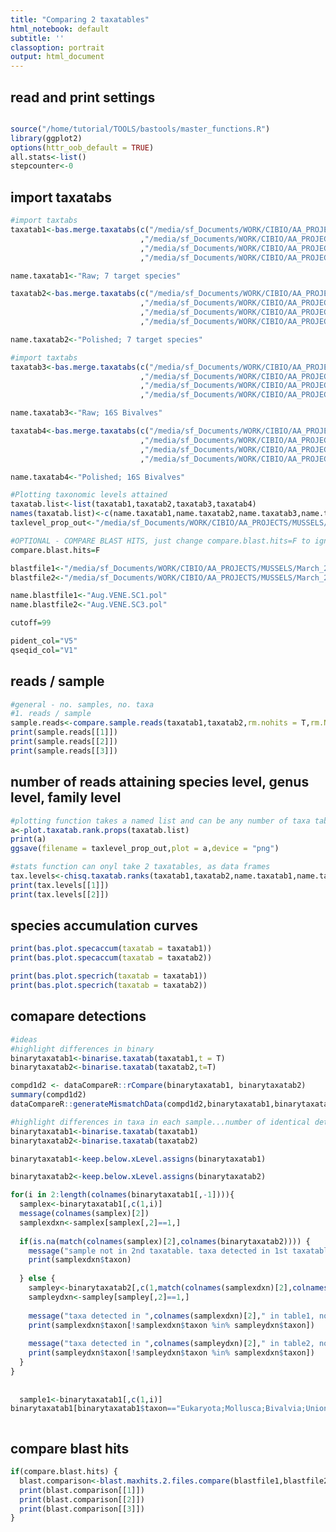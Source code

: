 ```yaml
---
title: "Comparing 2 taxatables"
html_notebook: default
subtitle: ''
classoption: portrait
output: html_document
---
```


## read and print settings
```r

```


```r
source("/home/tutorial/TOOLS/bastools/master_functions.R")
library(ggplot2)
options(httr_oob_default = TRUE)
all.stats<-list()
stepcounter<-0
```

## import taxatabs
```r
#import taxtabs
taxatab1<-bas.merge.taxatabs(c("/media/sf_Documents/WORK/CIBIO/AA_PROJECTS/MUSSELS/March_2020/2019_August_002.UNIO.lenFilt.trimmed.ids.SC3.taxatab.txt"
                             ,"/media/sf_Documents/WORK/CIBIO/AA_PROJECTS/MUSSELS/March_2020/2019_August_002.VENE.lenFilt.trimmed.ids.SC3.taxatab.txt"
                             ,"/media/sf_Documents/WORK/CIBIO/AA_PROJECTS/MUSSELS/March_2020/2019_September_001.UNIO.lenFilt.trimmed.ids.SC3.taxatab.txt"
                             ,"/media/sf_Documents/WORK/CIBIO/AA_PROJECTS/MUSSELS/March_2020/2019_September_001.VENE.lenFilt.trimmed.ids.SC3.taxatab.txt"))

name.taxatab1<-"Raw; 7 target species"

taxatab2<-bas.merge.taxatabs(c("/media/sf_Documents/WORK/CIBIO/AA_PROJECTS/MUSSELS/March_2020/2019_August_002.UNIO.lenFilt.trimmed.ids.SC3.pol.taxatab.txt"
                             ,"/media/sf_Documents/WORK/CIBIO/AA_PROJECTS/MUSSELS/March_2020/2019_August_002.VENE.lenFilt.trimmed.ids.SC3.pol.taxatab.txt"
                             ,"/media/sf_Documents/WORK/CIBIO/AA_PROJECTS/MUSSELS/March_2020/2019_September_001.UNIO.lenFilt.trimmed.ids.SC3.pol.taxatab.txt"
                             ,"/media/sf_Documents/WORK/CIBIO/AA_PROJECTS/MUSSELS/March_2020/2019_September_001.VENE.lenFilt.trimmed.ids.SC3.pol.taxatab.txt"))

name.taxatab2<-"Polished; 7 target species"

#import taxtabs
taxatab3<-bas.merge.taxatabs(c("/media/sf_Documents/WORK/CIBIO/AA_PROJECTS/MUSSELS/March_2020/2019_August_002.UNIO.lenFilt.trimmed.ids.SC1.taxatab.txt"
                             ,"/media/sf_Documents/WORK/CIBIO/AA_PROJECTS/MUSSELS/March_2020/2019_August_002.VENE.lenFilt.trimmed.ids.SC1.taxatab.txt"
                             ,"/media/sf_Documents/WORK/CIBIO/AA_PROJECTS/MUSSELS/March_2020/2019_September_001.UNIO.lenFilt.trimmed.ids.SC1.taxatab.txt"
                             ,"/media/sf_Documents/WORK/CIBIO/AA_PROJECTS/MUSSELS/March_2020/2019_September_001.VENE.lenFilt.trimmed.ids.SC1.taxatab.txt"))

name.taxatab3<-"Raw; 16S Bivalves"

taxatab4<-bas.merge.taxatabs(c("/media/sf_Documents/WORK/CIBIO/AA_PROJECTS/MUSSELS/March_2020/2019_August_002.UNIO.lenFilt.trimmed.ids.SC1.pol.taxatab.txt"
                             ,"/media/sf_Documents/WORK/CIBIO/AA_PROJECTS/MUSSELS/March_2020/2019_August_002.VENE.lenFilt.trimmed.ids.SC1.pol.taxatab.txt"
                             ,"/media/sf_Documents/WORK/CIBIO/AA_PROJECTS/MUSSELS/March_2020/2019_September_001.UNIO.lenFilt.trimmed.ids.SC1.pol.taxatab.txt"
                             ,"/media/sf_Documents/WORK/CIBIO/AA_PROJECTS/MUSSELS/March_2020/2019_September_001.VENE.lenFilt.trimmed.ids.SC1.pol.taxatab.txt"))

name.taxatab4<-"Polished; 16S Bivalves"

#Plotting taxonomic levels attained
taxatab.list<-list(taxatab1,taxatab2,taxatab3,taxatab4)
names(taxatab.list)<-c(name.taxatab1,name.taxatab2,name.taxatab3,name.taxatab4)
taxlevel_prop_out<-"/media/sf_Documents/WORK/CIBIO/AA_PROJECTS/MUSSELS/March_2020/prop_levels.png"

#OPTIONAL - COMPARE BLAST HITS, just change compare.blast.hits=F to ignore
compare.blast.hits=F

blastfile1<-"/media/sf_Documents/WORK/CIBIO/AA_PROJECTS/MUSSELS/March_2020/2019_August_002.VENE.lenFilt.trimmed.ids.SC1.pol.blast.txt"
blastfile2<-"/media/sf_Documents/WORK/CIBIO/AA_PROJECTS/MUSSELS/March_2020/2019_August_002.VENE.lenFilt.trimmed.ids.SC3.pol.blast.txt"

name.blastfile1<-"Aug.VENE.SC1.pol"
name.blastfile2<-"Aug.VENE.SC3.pol"

cutoff=99

pident_col="V5"
qseqid_col="V1"

```

## reads / sample
```r
#general - no. samples, no. taxa
#1. reads / sample
sample.reads<-compare.sample.reads(taxatab1,taxatab2,rm.nohits = T,rm.NAs = T)
print(sample.reads[[1]])
print(sample.reads[[2]])
print(sample.reads[[3]])

```

## number of reads attaining species level, genus level, family level
```r
#plotting function takes a named list and can be any number of taxa tables
a<-plot.taxatab.rank.props(taxatab.list)
print(a)
ggsave(filename = taxlevel_prop_out,plot = a,device = "png")

#stats function can onyl take 2 taxatables, as data frames 
tax.levels<-chisq.taxatab.ranks(taxatab1,taxatab2,name.taxatab1,name.taxatab2)
print(tax.levels[[1]])
print(tax.levels[[2]])
```

## species accumulation curves 
```r
print(bas.plot.specaccum(taxatab = taxatab1))
print(bas.plot.specaccum(taxatab = taxatab2))

print(bas.plot.specrich(taxatab = taxatab1))
print(bas.plot.specrich(taxatab = taxatab2))
```

## comapare detections
```r
#ideas
#highlight differences in binary
binarytaxatab1<-binarise.taxatab(taxatab1,t = T)
binarytaxatab2<-binarise.taxatab(taxatab2,t=T)

compd1d2 <- dataCompareR::rCompare(binarytaxatab1, binarytaxatab2)
summary(compd1d2)
dataCompareR::generateMismatchData(compd1d2,binarytaxatab1,binarytaxatab2)

#highlight differences in taxa in each sample...number of identical detections...number of non-identical detections
binarytaxatab1<-binarise.taxatab(taxatab1)
binarytaxatab2<-binarise.taxatab(taxatab2)

binarytaxatab1<-keep.below.xLevel.assigns(binarytaxatab1)

binarytaxatab2<-keep.below.xLevel.assigns(binarytaxatab2)

for(i in 2:length(colnames(binarytaxatab1[,-1]))){
  samplex<-binarytaxatab1[,c(1,i)]
  message(colnames(samplex)[2])
  samplexdxn<-samplex[samplex[,2]==1,]
  
  if(is.na(match(colnames(samplex)[2],colnames(binarytaxatab2)))) {
    message("sample not in 2nd taxatable. taxa detected in 1st taxatable")
    print(samplexdxn$taxon)
    
  } else {
    sampley<-binarytaxatab2[,c(1,match(colnames(samplexdxn)[2],colnames(binarytaxatab2)))]
    sampleydxn<-sampley[sampley[,2]==1,]
    
    message("taxa detected in ",colnames(samplexdxn)[2]," in table1, not in table 2:")
    print(samplexdxn$taxon[!samplexdxn$taxon %in% sampleydxn$taxon])
    
    message("taxa detected in ",colnames(sampleydxn)[2]," in table2, not in table 1:")
    print(sampleydxn$taxon[!sampleydxn$taxon %in% samplexdxn$taxon])
  }
}
    
    
  sample1<-binarytaxatab1[,c(1,i)]
binarytaxatab1[binarytaxatab1$taxon=="Eukaryota;Mollusca;Bivalvia;Unionida;Unionidae;Anodonta;Anodonta exulcerata",]



```

## compare blast hits 
```r
if(compare.blast.hits) {
  blast.comparison<-blast.maxhits.2.files.compare(blastfile1,blastfile2,name.blastfile1,name.blastfile2,pident_col=pident_col,qseqid_col=qseqid_col,cutoff)
  print(blast.comparison[[1]])
  print(blast.comparison[[2]])
  print(blast.comparison[[3]])
}
```